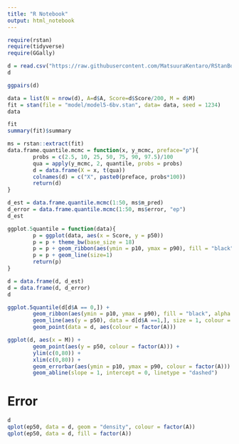 ```yaml
---
title: "R Notebook"
output: html_notebook
---
```


```r
require(rstan)
require(tidyverse)
require(GGally)

```

```r
d = read.csv("https://raw.githubusercontent.com/MatsuuraKentaro/RStanBook/master/chap05/input/data-attendance-2.txt")
d
```

```r
ggpairs(d)
```


```r
data = list(N = nrow(d), A=d$A, Score=d$Score/200, M = d$M)
fit = stan(file = "model/model5-6bv.stan", data= data, seed = 1234)
data
```


```r
fit
summary(fit)$summary
```


```r
ms = rstan::extract(fit)
data.frame.quantile.mcmc = function(x, y_mcmc, preface="p"){
        probs = c(2.5, 10, 25, 50, 75, 90, 97.5)/100
        qua = apply(y_mcmc, 2, quantile, probs = probs)
        d = data.frame(X = x, t(qua))
        colnames(d) = c("X", paste0(preface, probs*100))
        return(d)
}

d_est = data.frame.quantile.mcmc(1:50, ms$m_pred)
d_error = data.frame.quantile.mcmc(1:50, ms$error, "ep")
d_est

ggplot.5quantile = function(data){
        p = ggplot(data, aes(x = Score, y = p50))
        p = p + theme_bw(base_size = 18)
        p = p + geom_ribbon(aes(ymin = p10, ymax = p90), fill = "black", alpha = 1/6)
        p = p + geom_line(size=1)
        return(p)
}

d = data.frame(d, d_est)
d = data.frame(d, d_error)
d

ggplot.5quantile(d[d$A == 0,]) + 
        geom_ribbon(aes(ymin = p10, ymax = p90), fill = "black", alpha = 1/6, data = d[d$A == 1,]) +  
        geom_line(aes(y = p50), data = d[d$A ==1,], size = 1, colour = "#89BDDE") + 
        geom_point(data = d, aes(colour = factor(A)))

```

```r
ggplot(d, aes(x = M)) + 
        geom_point(aes(y = p50, colour = factor(A))) + 
        ylim(c(0,80)) + 
        xlim(c(0,80)) + 
        geom_errorbar(aes(ymin = p10, ymax = p90, colour = factor(A))) + 
        geom_abline(slope = 1, intercept = 0, linetype = "dashed")
```

# Error
```r
d
qplot(ep50, data = d, geom = "density", colour = factor(A))
qplot(ep50, data = d, fill = factor(A))


```








